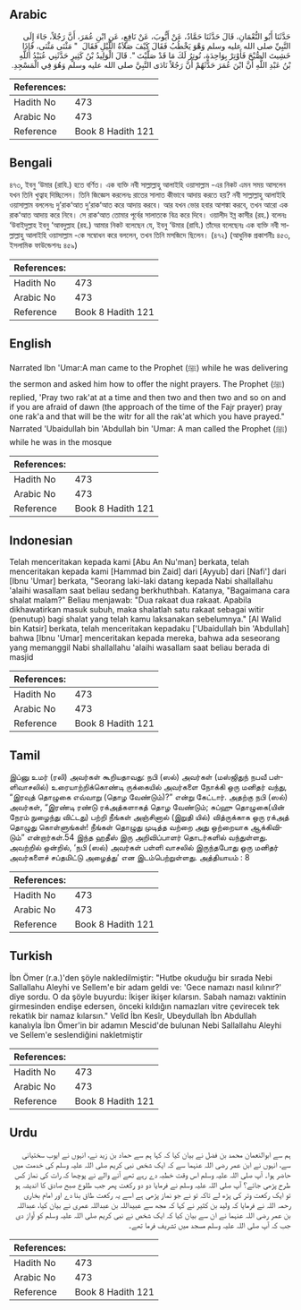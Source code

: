 ## Arabic


<div dir="rtl" lang="ar" style={{fontSize:'larger',backgroundColor:'#f8f9fa',padding:20}}>
حَدَّثَنَا أَبُو النُّعْمَانِ، قَالَ حَدَّثَنَا حَمَّادٌ، عَنْ أَيُّوبَ، عَنْ نَافِعٍ، عَنِ ابْنِ عُمَرَ، أَنَّ رَجُلاً، جَاءَ إِلَى النَّبِيِّ صلى الله عليه وسلم وَهْوَ يَخْطُبُ فَقَالَ كَيْفَ صَلاَةُ اللَّيْلِ فَقَالَ ‏ "‏ مَثْنَى مَثْنَى، فَإِذَا خَشِيتَ الصُّبْحَ فَأَوْتِرْ بِوَاحِدَةٍ، تُوتِرُ لَكَ مَا قَدْ صَلَّيْتَ ‏"‏‏.‏ قَالَ الْوَلِيدُ بْنُ كَثِيرٍ حَدَّثَنِي عُبَيْدُ اللَّهِ بْنُ عَبْدِ اللَّهِ أَنَّ ابْنَ عُمَرَ حَدَّثَهُمْ أَنَّ رَجُلاً نَادَى النَّبِيَّ صلى الله عليه وسلم وَهُوَ فِي الْمَسْجِدِ‏.‏
</div>
<div style={{backgroundColor:'#f8f9fa',padding:20, marginBottom: 10}}><table> <thead> <tr> <th>References:</th> <th></th> </tr> </thead> <tbody><tr><td>Hadith No</td><td>473</td></tr><tr><td>Arabic No</td><td>473</td></tr><tr><td>Reference</td><td>Book 8 Hadith 121</td></tr></tbody></table></div>

## Bengali


<div dir="ltr" lang="bn" style={{fontSize:'larger',backgroundColor:'#f8f9fa',padding:20}}>
৪৭৩, ইবনু ‘উমার (রাযি.) হতে বর্ণিত। এক ব্যক্তি নবী সাল্লাল্লাহু আলাইহি ওয়াসাল্লাম -এর নিকট এমন সময় আসলেন যখন তিনি খুত্বাহ দিচ্ছিলেন। তিনি জিজ্ঞেস করলেনঃ রাতের সালাত কীভাবে আদায় করতে হয়? নবী সাল্লাল্লাহু আলাইহি ওয়াসাল্লাম বললেনঃ দু’রাক‘আত দু’রাক‘আত করে আদায় করবে। আর যখন ভোর হবার আশঙ্কা করবে, তখন আরো এক রাক‘আত আদায় করে নিবে। সে রাক‘আত তোমার পূর্বের সালাতকে বিত্র করে দিবে। ওয়ালীদ ইব্ন কাসীর (রহ.) বলেনঃ ‘উবাইদুল্লাহ ইবনু ‘আবদুল্লাহ (রহ.) আমার নিকট বলেছেন যে, ইবনু ‘উমার (রাযি.) তাঁদের বলেছেনঃ এক ব্যক্তি নবী সাল্লাল্লাহু আলাইহি ওয়াসাল্লাম -কে সম্বোধন করে বললেন, তখন তিনি মসজিদে ছিলেন। (৪৭২) (আধুনিক প্রকাশনীঃ ৪৫৩, ইসলামিক ফাউন্ডেশনঃ ৪৫৯)
</div>
<div style={{backgroundColor:'#f8f9fa',padding:20, marginBottom: 10}}><table> <thead> <tr> <th>References:</th> <th></th> </tr> </thead> <tbody><tr><td>Hadith No</td><td>473</td></tr><tr><td>Arabic No</td><td>473</td></tr><tr><td>Reference</td><td>Book 8 Hadith 121</td></tr></tbody></table></div>

## English


<div dir="ltr" lang="en" style={{fontSize:'larger',backgroundColor:'#f8f9fa',padding:20}}>
Narrated Ibn 'Umar:A man came to the Prophet (ﷺ) while he was delivering the sermon and asked him how to offer the night prayers. The Prophet (ﷺ) replied, 'Pray two rak'at at a time and then two and then two and so on and if you are afraid of dawn (the approach of the time of the Fajr prayer) pray one rak'a and that will be the witr for all the rak'at which you have prayed." Narrated 'Ubaidullah bin 'Abdullah bin 'Umar: A man called the Prophet (ﷺ) while he was in the mosque
</div>
<div style={{backgroundColor:'#f8f9fa',padding:20, marginBottom: 10}}><table> <thead> <tr> <th>References:</th> <th></th> </tr> </thead> <tbody><tr><td>Hadith No</td><td>473</td></tr><tr><td>Arabic No</td><td>473</td></tr><tr><td>Reference</td><td>Book 8 Hadith 121</td></tr></tbody></table></div>

## Indonesian


<div dir="ltr" lang="id" style={{fontSize:'larger',backgroundColor:'#f8f9fa',padding:20}}>
Telah menceritakan kepada kami [Abu An Nu'man] berkata, telah menceritakan kepada kami [Hammad bin Zaid] dari [Ayyub] dari [Nafi'] dari [Ibnu 'Umar] berkata, "Seorang laki-laki datang kepada Nabi shallallahu 'alaihi wasallam saat beliau sedang berkhuthbah. Katanya, "Bagaimana cara shalat malam?" Beliau menjawab: "Dua rakaat dua rakaat. Apabila dikhawatirkan masuk subuh, maka shalatlah satu rakaat sebagai witir (penutup) bagi shalat yang telah kamu laksanakan sebelumnya." [Al Walid bin Katsir] berkata, telah menceritakan kepadaku ['Ubaidullah bin 'Abdullah] bahwa [Ibnu 'Umar] menceritakan kepada mereka, bahwa ada seseorang yang memanggil Nabi shallallahu 'alaihi wasallam saat beliau berada di masjid
</div>
<div style={{backgroundColor:'#f8f9fa',padding:20, marginBottom: 10}}><table> <thead> <tr> <th>References:</th> <th></th> </tr> </thead> <tbody><tr><td>Hadith No</td><td>473</td></tr><tr><td>Arabic No</td><td>473</td></tr><tr><td>Reference</td><td>Book 8 Hadith 121</td></tr></tbody></table></div>

## Tamil


<div dir="ltr" lang="ta" style={{fontSize:'larger',backgroundColor:'#f8f9fa',padding:20}}>
இப்னு உமர் (ரலி) அவர்கள் கூறியதாவது: நபி (ஸல்) அவர்கள் (மஸ்ஜிதுந் நபவீ பள்ளிவாசலில்) உரையாற்றிக்கொண்டி ருக்கையில் அவர்களை நோக்கி ஒரு மனிதர் வந்து, “இரவுத் தொழுகை எவ்வாறு (தொழ வேண்டும்)?” என்று கேட்டார். அதற்கு நபி (ஸல்) அவர்கள், “இரண்டி ரண்டு ரக்அத்களாகத் தொழ வேண்டும்; சுப்ஹு தொழுகை(யின் நேரம் நுழைந்து விட்டது) பற்றி நீங்கள் அஞ்சினால் (இறுதி யில்) வித்ருக்காக ஒரு ரக்அத் தொழுது கொள்ளுங்கள்! நீங்கள் தொழுது முடித்த வற்றை அது ஒற்றையாக ஆக்கிவிடும்” என்றார்கள்.54 இந்த ஹதீஸ் இரு அறிவிப்பாளர் தொடர்களில் வந்துள்ளது. அவற்றில் ஒன்றில், ‘நபி (ஸல்) அவர்கள் பள்ளி வாசலில் இருந்தபோது ஒரு மனிதர் அவர்களைச் சப்தமிட்டு அழைத்து’ என இடம்பெற்றுள்ளது. அத்தியாயம் : 8
</div>
<div style={{backgroundColor:'#f8f9fa',padding:20, marginBottom: 10}}><table> <thead> <tr> <th>References:</th> <th></th> </tr> </thead> <tbody><tr><td>Hadith No</td><td>473</td></tr><tr><td>Arabic No</td><td>473</td></tr><tr><td>Reference</td><td>Book 8 Hadith 121</td></tr></tbody></table></div>

## Turkish


<div dir="ltr" lang="tr" style={{fontSize:'larger',backgroundColor:'#f8f9fa',padding:20}}>
İbn Ömer (r.a.)'den şöyle nakledilmiştir: "Hutbe okuduğu bir sırada Nebi Sallallahu Aleyhi ve Sellem'e bir adam geldi ve: 'Gece namazı nasıl kılınır?' diye sordu. O da şöyle buyurdu: İkişer ikişer kılarsın. Sabah namazı vaktinin girmesinden endişe edersen, önceki kıldığın namazları vitre çevirecek tek rekatlık bir namaz kılarsın." Velîd İbn Kesîr, Ubeydullah İbn Abdullah kanalıyla İbn Ömer'in bir adamın Mescid'de bulunan Nebi Sallallahu Aleyhi ve Sellem'e seslendiğini nakletmiştir
</div>
<div style={{backgroundColor:'#f8f9fa',padding:20, marginBottom: 10}}><table> <thead> <tr> <th>References:</th> <th></th> </tr> </thead> <tbody><tr><td>Hadith No</td><td>473</td></tr><tr><td>Arabic No</td><td>473</td></tr><tr><td>Reference</td><td>Book 8 Hadith 121</td></tr></tbody></table></div>

## Urdu


<div dir="rtl" lang="ur" style={{fontSize:'larger',backgroundColor:'#f8f9fa',padding:20}}>
ہم سے ابوالنعمان محمد بن فضل نے بیان کیا کہ کہا ہم سے حماد بن زید نے، انہوں نے ایوب سختیانی سے، انہوں نے ابن عمر رضی اللہ عنہما سے کہ ایک شخص نبی کریم صلی اللہ علیہ وسلم کی خدمت میں حاضر ہوا۔ آپ صلی اللہ علیہ وسلم اس وقت خطبہ دے رہے تھے آنے والے نے پوچھا کہ رات کی نماز کس طرح پڑھی جائے؟ آپ صلی اللہ علیہ وسلم نے فرمایا دو دو رکعت پھر جب طلوع صبح صادق کا اندیشہ ہو تو ایک رکعت وتر کی پڑھ لے تاکہ تو نے جو نماز پڑھی ہے اسے یہ رکعت طاق بنا دے اور امام بخاری رحمہ اللہ نے فرمایا کہ ولید بن کثیر نے کہا کہ مجھ سے عبیداللہ بن عبداللہ عمری نے بیان کیا، عبداللہ بن عمر رضی اللہ عنہما نے ان سے بیان کیا کہ ایک شخص نے نبی کریم صلی اللہ علیہ وسلم کو آواز دی جب کہ آپ صلی اللہ علیہ وسلم مسجد میں تشریف فرما تھے۔
</div>
<div style={{backgroundColor:'#f8f9fa',padding:20, marginBottom: 10}}><table> <thead> <tr> <th>References:</th> <th></th> </tr> </thead> <tbody><tr><td>Hadith No</td><td>473</td></tr><tr><td>Arabic No</td><td>473</td></tr><tr><td>Reference</td><td>Book 8 Hadith 121</td></tr></tbody></table></div>